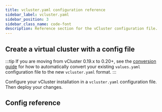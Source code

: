```yaml
---
title: vcluster.yaml configuration reference
sidebar_label: vcluster.yaml
sidebar_position: 3
sidebar_class_name: code-font
description: Reference section for the vCluster configuration file.
---
```




## Create a virtual cluster with a config file

:::tip
If you are moving from vCluster 0.19.x to 0.20+, see the [conversion guide](../../reference/migrations/0-20-migration) for how to automatically convert your existing `values.yaml` configuration file to the new `vcluster.yaml` format.
:::

Configure your vCluster installation in a `vcluster.yaml` configuration file. Then deploy your changes.

<DeployChanges/>

## Config reference

<ExportKubeConfig/>
<Integrations/>
<Sync/>
<Networking/>
<Policies/>
<ControlPlane/>
<RBAC/>
<Plugins/>
<Experimental/>
<External />
<Telemetry/>
